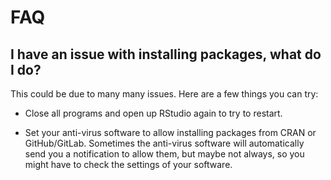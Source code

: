 # FAQ

## I have an issue with installing packages, what do I do?

This could be due to many many issues. Here are a few things you can
try:

-   Close all programs and open up RStudio again to try to restart.

-   Set your anti-virus software to allow installing packages from CRAN
    or GitHub/GitLab. Sometimes the anti-virus software will
    automatically send you a notification to allow them, but maybe not
    always, so you might have to check the settings of your software.
